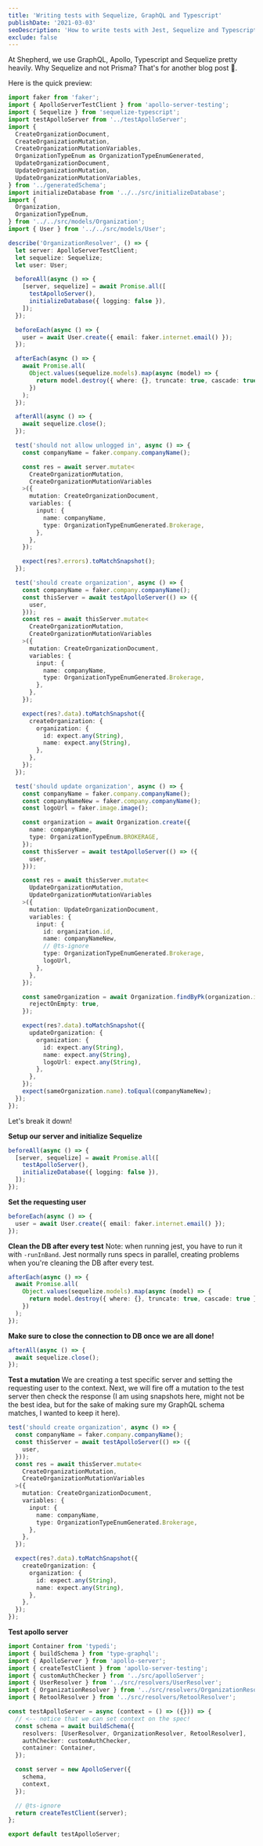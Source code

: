 ```yaml
---
title: 'Writing tests with Sequelize, GraphQL and Typescript'
publishDate: '2021-03-03'
seoDescription: 'How to write tests with Jest, Sequelize and Typescript'
exclude: false
---
```


At Shepherd, we use GraphQL, Apollo, Typescript and Sequelize pretty heavily. Why Sequelize and not Prisma? That's for another blog post 🙂.

Here is the quick preview:

```typescript
import faker from 'faker';
import { ApolloServerTestClient } from 'apollo-server-testing';
import { Sequelize } from 'sequelize-typescript';
import testApolloServer from '../testApolloServer';
import {
  CreateOrganizationDocument,
  CreateOrganizationMutation,
  CreateOrganizationMutationVariables,
  OrganizationTypeEnum as OrganizationTypeEnumGenerated,
  UpdateOrganizationDocument,
  UpdateOrganizationMutation,
  UpdateOrganizationMutationVariables,
} from '../generatedSchema';
import initializeDatabase from '../../src/initializeDatabase';
import {
  Organization,
  OrganizationTypeEnum,
} from '../../src/models/Organization';
import { User } from '../../src/models/User';

describe('OrganizationResolver', () => {
  let server: ApolloServerTestClient;
  let sequelize: Sequelize;
  let user: User;

  beforeAll(async () => {
    [server, sequelize] = await Promise.all([
      testApolloServer(),
      initializeDatabase({ logging: false }),
    ]);
  });

  beforeEach(async () => {
    user = await User.create({ email: faker.internet.email() });
  });

  afterEach(async () => {
    await Promise.all(
      Object.values(sequelize.models).map(async (model) => {
        return model.destroy({ where: {}, truncate: true, cascade: true });
      })
    );
  });

  afterAll(async () => {
    await sequelize.close();
  });

  test('should not allow unlogged in', async () => {
    const companyName = faker.company.companyName();

    const res = await server.mutate<
      CreateOrganizationMutation,
      CreateOrganizationMutationVariables
    >({
      mutation: CreateOrganizationDocument,
      variables: {
        input: {
          name: companyName,
          type: OrganizationTypeEnumGenerated.Brokerage,
        },
      },
    });

    expect(res?.errors).toMatchSnapshot();
  });

  test('should create organization', async () => {
    const companyName = faker.company.companyName();
    const thisServer = await testApolloServer(() => ({
      user,
    }));
    const res = await thisServer.mutate<
      CreateOrganizationMutation,
      CreateOrganizationMutationVariables
    >({
      mutation: CreateOrganizationDocument,
      variables: {
        input: {
          name: companyName,
          type: OrganizationTypeEnumGenerated.Brokerage,
        },
      },
    });

    expect(res?.data).toMatchSnapshot({
      createOrganization: {
        organization: {
          id: expect.any(String),
          name: expect.any(String),
        },
      },
    });
  });

  test('should update organization', async () => {
    const companyName = faker.company.companyName();
    const companyNameNew = faker.company.companyName();
    const logoUrl = faker.image.image();

    const organization = await Organization.create({
      name: companyName,
      type: OrganizationTypeEnum.BROKERAGE,
    });
    const thisServer = await testApolloServer(() => ({
      user,
    }));

    const res = await thisServer.mutate<
      UpdateOrganizationMutation,
      UpdateOrganizationMutationVariables
    >({
      mutation: UpdateOrganizationDocument,
      variables: {
        input: {
          id: organization.id,
          name: companyNameNew,
          // @ts-ignore
          type: OrganizationTypeEnumGenerated.Brokerage,
          logoUrl,
        },
      },
    });

    const sameOrganization = await Organization.findByPk(organization.id, {
      rejectOnEmpty: true,
    });

    expect(res?.data).toMatchSnapshot({
      updateOrganization: {
        organization: {
          id: expect.any(String),
          name: expect.any(String),
          logoUrl: expect.any(String),
        },
      },
    });
    expect(sameOrganization.name).toEqual(companyNameNew);
  });
});
```

Let's break it down!

**Setup our server and initialize Sequelize**

```typescript
beforeAll(async () => {
  [server, sequelize] = await Promise.all([
    testApolloServer(),
    initializeDatabase({ logging: false }),
  ]);
});
```

**Set the requesting user**

```typescript
beforeEach(async () => {
  user = await User.create({ email: faker.internet.email() });
});
```

**Clean the DB after every test**
Note: when running jest, you have to run it with `-runInBand`. Jest normally runs specs in parallel, creating problems when you're cleaning the DB after every test.

```typescript
afterEach(async () => {
  await Promise.all(
    Object.values(sequelize.models).map(async (model) => {
      return model.destroy({ where: {}, truncate: true, cascade: true });
    })
  );
});
```

**Make sure to close the connection to DB once we are all done!**

```typescript
afterAll(async () => {
  await sequelize.close();
});
```

**Test a mutation**
We are creating a test specific server and setting the requesting user to the context. Next, we will fire off a mutation to the test server then check the response (I am using snapshots here, might not be the best idea, but for the sake of making sure my GraphQL schema matches, I wanted to keep it here).

```typescript
test('should create organization', async () => {
  const companyName = faker.company.companyName();
  const thisServer = await testApolloServer(() => ({
    user,
  }));
  const res = await thisServer.mutate<
    CreateOrganizationMutation,
    CreateOrganizationMutationVariables
  >({
    mutation: CreateOrganizationDocument,
    variables: {
      input: {
        name: companyName,
        type: OrganizationTypeEnumGenerated.Brokerage,
      },
    },
  });

  expect(res?.data).toMatchSnapshot({
    createOrganization: {
      organization: {
        id: expect.any(String),
        name: expect.any(String),
      },
    },
  });
});
```

**Test apollo server**

```typescript
import Container from 'typedi';
import { buildSchema } from 'type-graphql';
import { ApolloServer } from 'apollo-server';
import { createTestClient } from 'apollo-server-testing';
import { customAuthChecker } from '../src/apolloServer';
import { UserResolver } from '../src/resolvers/UserResolver';
import { OrganizationResolver } from '../src/resolvers/OrganizationResolver';
import { RetoolResolver } from '../src/resolvers/RetoolResolver';

const testApolloServer = async (context = () => ({})) => {
  // <-- notice that we can set context on the spec!
  const schema = await buildSchema({
    resolvers: [UserResolver, OrganizationResolver, RetoolResolver],
    authChecker: customAuthChecker,
    container: Container,
  });

  const server = new ApolloServer({
    schema,
    context,
  });

  // @ts-ignore
  return createTestClient(server);
};

export default testApolloServer;
```
